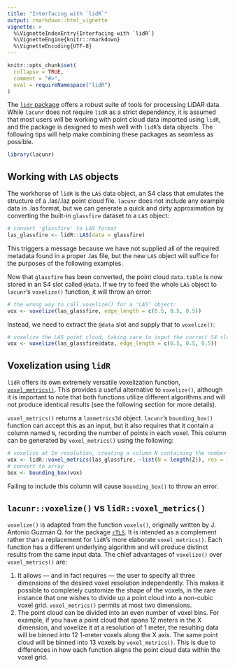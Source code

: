 ```yaml
---
title: "Interfacing with `lidR`"
output: rmarkdown::html_vignette
vignette: >
  %\VignetteIndexEntry{Interfacing with `lidR`}
  %\VignetteEngine{knitr::rmarkdown}
  %\VignetteEncoding{UTF-8}
---
```


```r
knitr::opts_chunk$set(
  collapse = TRUE,
  comment = "#>",
  eval = requireNamespace("lidR")
)
```

The [`lidr` package](https://github.com/r-lidar/lidR) offers a robust suite of tools for processing LiDAR data. While `lacunr` does not require `lidR` as a strict dependency, it is assumed that most users will be working with point cloud data imported using `lidR`, and the package is designed to mesh well with `lidR`'s data objects. The following tips will help make combining these packages as seamless as possible.

```r
library(lacunr)
```

## Working with `LAS` objects

The workhorse of `lidR` is the `LAS` data object, an S4 class that emulates the structure of a .las/.laz point cloud file. `lacunr` does not include any example data in .las format, but we can generate a quick and dirty approximation by converting the built-in `glassfire` dataset to a `LAS` object:

```r
# convert 'glassfire' to LAS format
las_glassfire <- lidR::LAS(data = glassfire)
```

This triggers a message because we have not supplied all of the required metadata found in a proper .las file, but the new `LAS` object will suffice for the purposes of the following examples.

Now that `glassfire` has been converted, the point cloud `data.table` is now stored in an S4 slot called `@data`. If we try to feed the whole `LAS` object to `lacunr`'s `voxelize()` function, it will throw an error:

```r
# the wrong way to call voxelize() for a 'LAS' object:
vox <- voxelize(las_glassfire, edge_length = c(0.5, 0.5, 0.5))
```

Instead, we need to extract the `@data` slot and supply that to `voxelize()`:

```r
# voxelize the LAS point cloud, taking care to input the correct S4 slot
vox <- voxelize(las_glassfire@data, edge_length = c(0.5, 0.5, 0.5))
```

## Voxelization using `lidR`

`lidR` offers its own extremely versatile voxelization function, [`voxel_metrics()`](https://r-lidar.github.io/lidRbook/vba.html). This provides a useful alternative to `voxelize()`, although it is important to note that both functions utilize different algorithms and will not produce identical results (see the following section for more details). 

`voxel_metrics()` returns a `lasmetrics3d` object. `lacunr`'s `bounding_box()` function can accept this as an input, but it also requires that it contain a column named `N`, recording the number of points in each voxel. This column can be generated by `voxel_metrics()` using the following:

```r
# voxelize at 1m resolution, creating a column N containing the number of points
vox <- lidR::voxel_metrics(las_glassfire, ~list(N = length(Z)), res = 1)
# convert to array
box <- bounding_box(vox)
```

Failing to include this column will cause `bounding_box()` to throw an error.

## `lacunr::voxelize()` vs `lidR::voxel_metrics()`

`voxelize()` is adapted from the function `voxels()`, originally written by J. Antonio Guzmán Q. for the package [`rTLS`](https://github.com/Antguz/rTLS). It is intended as a complement rather than a replacement for `lidR`'s more elaborate `voxel_metrics()`. Each function has a different underlying algorithm and will produce distinct results from the same input data. The chief advantages of `voxelize()` over `voxel_metrics()` are: 

1. It allows --- and in fact requires --- the user to specify all three dimensions of the desired voxel resolution independently. This makes it possible to completely customize the shape of the voxels, in the rare instance that one wishes to divide up a point cloud into a non-cubic voxel grid. `voxel_metrics()` permits at most two dimensions.
2. The point cloud can be divided into an even number of voxel bins. For example, if you have a point cloud that spans 12 meters in the X dimension, and voxelize it at a resolution of 1 meter, the resulting data will be binned into 12 1-meter voxels along the X axis. The same point cloud will be binned into 13 voxels by `voxel_metrics()`. This is due to differences in how each function aligns the point cloud data within the voxel grid.
